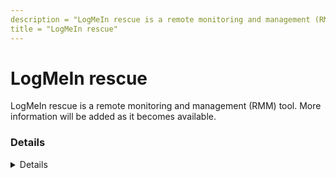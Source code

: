 ```yaml
---
description = "LogMeIn rescue is a remote monitoring and management (RMM) tool. More information will be added as it becomes available."
title = "LogMeIn rescue"
---
```




# LogMeIn rescue

LogMeIn rescue is a remote monitoring and management (RMM) tool. More information will be added as it becomes available.

### Details
<Details author={""}
         category={""}
         created={""}
         website={""}
         lastModified={"2/8/2024"}
         privileges={""}
         free={ "" }
         verification={""}
/>

#### Installation Paths
<Card code={ ["support-logmeinrescue*.exe", "support-logmeinrescue.exe", "lmi_rescue.exe"] }/>





### Forensic Artifacts




#### Network Artifacts
<EuiSpacer size="xl"/>
<NetworkArtifactsTable data={ [{"Description": "Known remote domains", "Domains": ["*.logmeinrescue.com", "*.logmeinrescue.eu", "logmeinrescue.com"], "Ports": []}] }/>




### Detections
- Detects potential network activity of LogMeIn rescue RMM tool
  - [Sigma Rule](https://github.com/magicsword-io/LOLRMM/blob/main/detections/sigma/logmein_rescue_network_sigma.yml)
- Detects potential processes activity of LogMeIn rescue RMM tool
  - [Sigma Rule](https://github.com/magicsword-io/LOLRMM/blob/main/detections/sigma/logmein_rescue_processes_sigma.yml)

### References
- [https://support.logmeinrescue.com/rescue/help/allowlisting-and-rescue](https://support.logmeinrescue.com/rescue/help/allowlisting-and-rescue)

